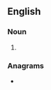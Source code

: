 ==English==

===Noun===
{{head|en|noun form}}

# {{plural of|wheat|lang=en}}

===Anagrams===
* {{anagrams|en|a=aehstw|saweth|swathe}}